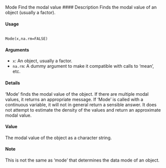 
Mode Find the modal value
#### Description
Finds the modal value of an object (usually a factor).

#### Usage
<pre><code>
Mode(x,na.rm=FALSE)
</code></pre>

#### Arguments 
* ``x``: An object, usually a factor.
* ``na.rm``: A dummy argument to make it compatible with calls to ‘mean’, etc.

#### Details
‘Mode’ finds the modal value of the object. If there are multiple modal values, it returns an appropriate message. If ‘Mode’ is called with a continuous variable, it will not in general return a sensible answer. It does not attempt to estimate the density of the values and return an approximate modal
value.

#### Value
The modal value of the object as a character string.

#### Note
This is not the same as ‘mode’ that determines the data mode of an object.


